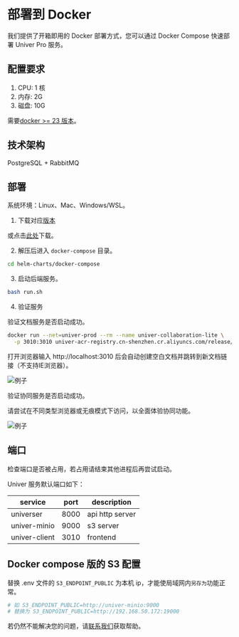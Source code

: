 # 部署到 Docker

我们提供了开箱即用的 Docker 部署方式，您可以通过 Docker Compose 快速部署 Univer Pro 服务。

## 配置要求

1. CPU: 1 核
2. 内存: 2G
3. 磁盘: 10G

需要[docker >= 23 版本](https://docs.docker.com/engine/install/)。

## 技术架构

PostgreSQL + RabbitMQ

## 部署


系统环境：Linux、Mac、Windows/WSL。

1. 下载对应[版本](https://github.com/dream-num/helm-charts/releases)

或点击[此处](https://release-univer.oss-cn-shenzhen.aliyuncs.com/release-demo/docker-compose.zip)下载。

2. 解压后进入 `docker-compose` 目录。

```bash
cd helm-charts/docker-compose
```

3. 启动后端服务。

```bash
bash run.sh
```

4. 验证服务

验证文档服务是否启动成功。

```bash
docker run --net=univer-prod --rm --name univer-collaboration-lite \
  -p 3010:3010 univer-acr-registry.cn-shenzhen.cr.aliyuncs.com/release/univer-collaboration-lite:latest
```

打开浏览器输入 http://localhost:3010 后会自动创建空白文档并跳转到新文档链接（不支持IE浏览器）。

![例子](./imgs/img1.png)

验证协同服务是否启动成功。

请尝试在不同类型浏览器或无痕模式下访问，以全面体验协同功能。

![例子](./imgs/img2.png)

## 端口

检查端口是否被占用，若占用请结束其他进程后再尝试启动。

Univer 服务默认端口如下：

| service | port | description |
| --- | --- | --- |
| universer | 8000 | api http server |
| univer-minio | 9000 | s3 server |
| univer-client | 3010 | frontend |


## Docker compose 版的 S3 配置

替换 .env 文件的 `S3_ENDPOINT_PUBLIC` 为本机 ip，才能使局域网内`另存为`功能正常。

```bash
# 如 S3_ENDPOINT_PUBLIC=http://univer-minio:9000
# 替换为 S3_ENDPOINT_PUBLIC=http://192.168.50.172:19000
```

若仍然不能解决您的问题，请[联系我们](/pro/guides/sheet/introduction#-联系我们)获取帮助。
